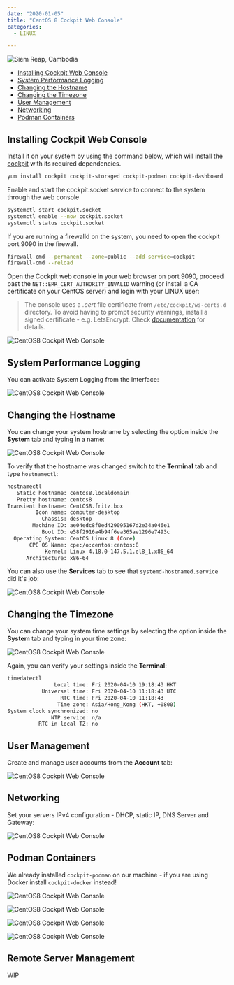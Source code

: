 ```yaml
---
date: "2020-01-05"
title: "CentOS 8 Cockpit Web Console"
categories:
  - LINUX

---
```


![Siem Reap, Cambodia](./photo-kt443t6d_64hdh43hfh6dgjdfhg4_d.jpg)



<!-- TOC -->

- [Installing Cockpit Web Console](#installing-cockpit-web-console)
- [System Performance Logging](#system-performance-logging)
- [Changing the Hostname](#changing-the-hostname)
- [Changing the Timezone](#changing-the-timezone)
- [User Management](#user-management)
- [Networking](#networking)
- [Podman Containers](#podman-containers)

<!-- /TOC -->


## Installing Cockpit Web Console

Install it on your system by using the command below, which will install the [cockpit](https://cockpit-project.org) with its required dependencies.


```bash
yum install cockpit cockpit-storaged cockpit-podman cockpit-dashboard
```


Enable and start the cockpit.socket service to connect to the system through the web console


```bash
systemctl start cockpit.socket
systemctl enable --now cockpit.socket
systemctl status cockpit.socket
```


If you are running a firewalld on the system, you need to open the cockpit port 9090 in the firewall.


```bash
firewall-cmd --permanent --zone=public --add-service=cockpit
firewall-cmd --reload
```


Open the Cockpit web console in your web browser on port 9090, proceed past the `NET::ERR_CERT_AUTHORITY_INVALID` warning (or install a CA certificate on your CentOS server) and login with your LINUX user:

> The console uses a _.cert_ file certificate from `/etc/cockpit/ws-certs.d` directory. To avoid having to prompt security warnings, install a signed certificate - e.g. LetsEncrypt. Check [documentation](https://cockpit-project.org/guide/latest/https.html#https-certificates) for details.


![CentOS8 Cockpit Web Console](./CentOS8-Cockpit_01.png)


## System Performance Logging

You can activate System Logging from the Interface:


![CentOS8 Cockpit Web Console](./CentOS8-Cockpit_02.png)


## Changing the Hostname

You can change your system hostname by selecting the option inside the __System__ tab and typing in a name:


![CentOS8 Cockpit Web Console](./CentOS8-Cockpit_03.png)


To verify that the hostname was changed switch to the __Terminal__ tab and type `hostnamectl`:


```bash
hostnamectl                                                             
   Static hostname: centos8.localdomain
   Pretty hostname: centos8
Transient hostname: CentOS8.fritz.box
         Icon name: computer-desktop
           Chassis: desktop
        Machine ID: ae04edc8f0ed429095167d2e34a046e1
           Boot ID: e58f2916a4b94f6ea365ae1296e7493c
  Operating System: CentOS Linux 8 (Core)
       CPE OS Name: cpe:/o:centos:centos:8
            Kernel: Linux 4.18.0-147.5.1.el8_1.x86_64
      Architecture: x86-64
```


You can also use the __Services__ tab to see that `systemd-hostnamed.service` did it's job:
  


![CentOS8 Cockpit Web Console](./CentOS8-Cockpit_03.2.png)



## Changing the Timezone

You can change your system time settings by selecting the option inside the __System__ tab and typing in your time zone:


![CentOS8 Cockpit Web Console](./CentOS8-Cockpit_04.png)


Again, you can verify your settings inside the __Terminal__:


```bash
timedatectl    
               Local time: Fri 2020-04-10 19:18:43 HKT
           Universal time: Fri 2020-04-10 11:18:43 UTC
                 RTC time: Fri 2020-04-10 11:18:43
                Time zone: Asia/Hong_Kong (HKT, +0800)
System clock synchronized: no
              NTP service: n/a
          RTC in local TZ: no
```



## User Management

Create and manage user accounts from the __Account__ tab:


![CentOS8 Cockpit Web Console](./CentOS8-Cockpit_05.png)



## Networking

Set your servers IPv4 configuration - DHCP, static IP, DNS Server and Gateway:


![CentOS8 Cockpit Web Console](./CentOS8-Cockpit_06.png)



## Podman Containers

We already installed `cockpit-podman` on our machine - if you are using Docker install `cockpit-docker` instead!


![CentOS8 Cockpit Web Console](./CentOS8-Cockpit_07.png)


![CentOS8 Cockpit Web Console](./CentOS8-Cockpit_08.png)


![CentOS8 Cockpit Web Console](./CentOS8-Cockpit_10.png)


![CentOS8 Cockpit Web Console](./CentOS8-Cockpit_09.png)



## Remote Server Management

WIP